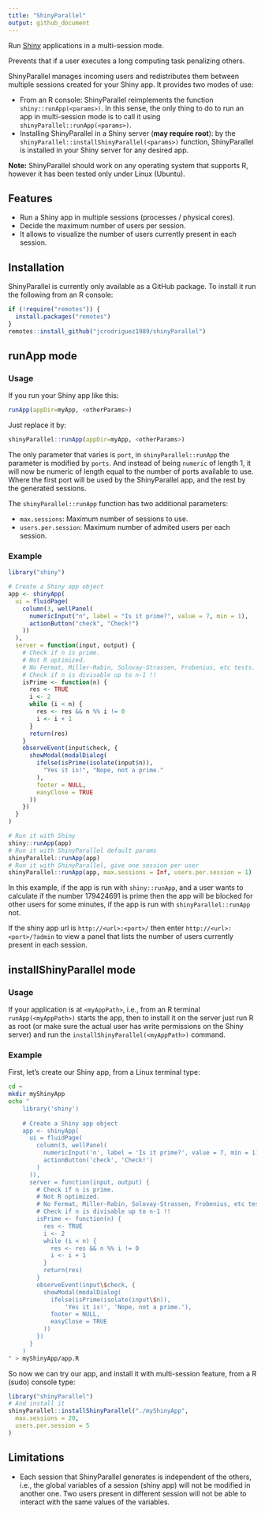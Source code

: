 ```yaml
---
title: "ShinyParallel"
output: github_document
---
```


Run [Shiny](http://shiny.rstudio.com/) applications in a multi-session mode.

Prevents that if a user executes a long computing task penalizing
others.

ShinyParallel manages incoming users and redistributes them between multiple 
sessions created for your Shiny app. It provides two modes of use:

* From an R console: ShinyParallel reimplements the function 
`shiny::runApp(<params>)`. In this sense, the only thing to do to run an app 
in multi-session mode is to call it using `shinyParallel::runApp(<params>)`.
* Installing ShinyParallel in a Shiny server (**may require root**): by the 
`shinyParallel::installShinyParallel(<params>)` function, ShinyParallel is 
installed in your Shiny server for any desired app.

**Note:** ShinyParallel should work on any operating system that supports R,
however it has been tested only under Linux (Ubuntu).

## Features

* Run a Shiny app in multiple sessions (processes / physical cores).
* Decide the maximum number of users per session.
* It allows to visualize the number of users currently present in each session.

## Installation

ShinyParallel is currently only available as a GitHub package. To install it run
the following from an R console:

```r
if (!require("remotes")) {
  install.packages("remotes")
}
remotes::install_github("jcrodriguez1989/shinyParallel")
```

## runApp mode

### Usage

If you run your Shiny app like this:

```r
runApp(appDir=myApp, <otherParams>)
```

Just replace it by:

```r
shinyParallel::runApp(appDir=myApp, <otherParams>)
```

The only parameter that varies is `port`, in `shinyParallel::runApp` the
parameter is modified by `ports`. And instead of being `numeric` of length 1, it
will now be numeric of length equal to the number of ports available to use.
Where the first port will be used by the ShinyParallel app, and the rest by the
generated sessions.

The `shinyParallel::runApp` function has two additional parameters:

* `max.sessions`: Maximum number of sessions to use.
* `users.per.session`: Maximum number of admited users per each session.

### Example

```r
library("shiny")

# Create a Shiny app object
app <- shinyApp(
  ui = fluidPage(
    column(3, wellPanel(
      numericInput("n", label = "Is it prime?", value = 7, min = 1),
      actionButton("check", "Check!")
    ))
  ),
  server = function(input, output) {
    # Check if n is prime.
    # Not R optimized.
    # No Fermat, Miller-Rabin, Solovay-Strassen, Frobenius, etc tests.
    # Check if n is divisable up to n-1 !!
    isPrime <- function(n) {
      res <- TRUE
      i <- 2
      while (i < n) {
        res <- res && n %% i != 0
        i <- i + 1
      }
      return(res)
    }
    observeEvent(input$check, {
      showModal(modalDialog(
        ifelse(isPrime(isolate(input$n)),
          "Yes it is!", "Nope, not a prime."
        ),
        footer = NULL,
        easyClose = TRUE
      ))
    })
  }
)

# Run it with Shiny
shiny::runApp(app)
# Run it with ShinyParallel default params
shinyParallel::runApp(app)
# Run it with ShinyParallel, give one session per user
shinyParallel::runApp(app, max.sessions = Inf, users.per.session = 1)
```

In this example, if the app is run with `shiny::runApp`, and a user wants to
calculate if the number 179424691 is prime then the app will be blocked for
other users for some minutes, if the app is run with `shinyParallel::runApp` 
not.

If the shiny app url is `http://<url>:<port>/` then enter
`http://<url>:<port>/?admin` to view a panel that lists the number of users
currently present in each session.

## installShinyParallel mode

### Usage

If your application is at `<myAppPath>`, i.e., from an R terminal 
`runApp(<myAppPath>)` starts the app, then to install it on the server just run 
R as root (or make sure the actual user has write permissions on the Shiny 
server) and run the `installShinyParallel(<myAppPath>)` command.

### Example

First, let's create our Shiny app, from a Linux terminal type:
```bash
cd ~
mkdir myShinyApp
echo "
    library('shiny')
    
    # Create a Shiny app object
    app <- shinyApp(
      ui = fluidPage(
        column(3, wellPanel(
          numericInput('n', label = 'Is it prime?', value = 7, min = 1),
          actionButton('check', 'Check!')
        )
      )),
      server = function(input, output) {
        # Check if n is prime.
        # Not R optimized.
        # No Fermat, Miller-Rabin, Solovay-Strassen, Frobenius, etc tests.
        # Check if n is divisable up to n-1 !!
        isPrime <- function(n) {
          res <- TRUE
          i <- 2
          while (i < n) {
            res <- res && n %% i != 0
            i <- i + 1
          }
          return(res)
        }
        observeEvent(input\$check, {
          showModal(modalDialog(
            ifelse(isPrime(isolate(input\$n)),
                'Yes it is!', 'Nope, not a prime.'),
            footer = NULL,
            easyClose = TRUE
          ))
        })
      }
    )
" > myShinyApp/app.R
```

So now we can try our app, and install it with multi-session feature, from a R 
(sudo) console type:

```r
library("shinyParallel")
# And install it
shinyParallel::installShinyParallel("./myShinyApp",
  max.sessions = 20,
  users.per.session = 5
)
```


## Limitations

* Each session that ShinyParallel generates is independent of the others, i.e.,
the global variables of a session (shiny app) will not be modified in another
one. Two users present in different session will not be able to interact with
the same values of the variables.
